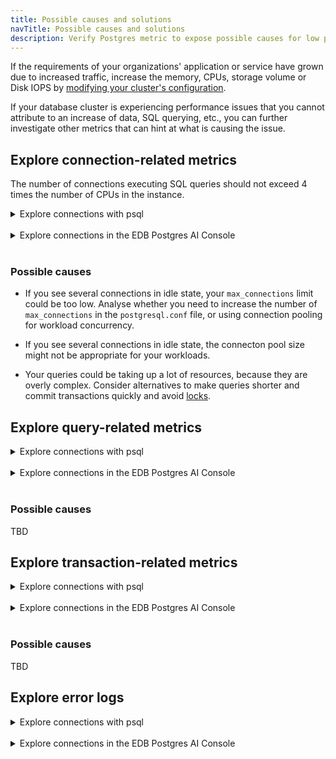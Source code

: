 ```yaml
---
title: Possible causes and solutions
navTitle: Possible causes and solutions
description: Verify Postgres metric to expose possible causes for low performance of your database clusters
---
```


If the requirements of your organizations' application or service have grown due to increased traffic, increase the memory, CPUs, storage volume or Disk IOPS by [modifying your cluster's configuration](/biganimal/latest/using_cluster/03_modifying_your_cluster/#modify-your-clusters-configuration-settings).

If your database cluster is experiencing performance issues that you cannot attribute to an increase of data, SQL querying, etc., you can further investigate other metrics that can hint at what is causing the issue.

## Explore connection-related metrics

The number of connections executing SQL queries should not exceed 4 times the number of CPUs in the instance. 

<details><summary>Explore connections with psql</summary> 

1.  Connect to your database using the psql utility. 
1.  Run this query to display the number of active connections: 
    
    ```sql 
    SELECT COUNT(*) FROM pg_stat_activity WHERE state = 'active';
    ```

1.  Display the number of failed connections:

    ```sql 
    SELECT * FROM pg_stat_activity WHERE state = 'failed';
    ```

1.  Display idle connections: 

    ```sql 
    SELECT pid, usename, application_name, client_addr, state, state_change, query 
    FROM pg_stat_activity 
    WHERE state = 'idle'; 
    ```

1.  Run this query to display the number of allowed maximum connections:

    ```sql 
    SHOW max_connections;
    ``` 

</details> 

<br/>

<details><summary>Explore connections in the EDB Postgres AI Console</summary> 

1.  Select a **Project**. 
1.  Select **Clusters**. If there is more than one cluster, select the cluster for which you want to see the metrics. 
1.  Select **Monitoring & Logging** tab.
1.  Use the **Start date** and **End date** to display the average values for a period of time. Start by looking at the first month, then the last three months, the last six months and the last year. 
1.  For each selected period of time, look at the average value for **Connections**.
1.  Switch to the **Health Status** tab. 
1.  In the expandable region section, see the number of connections per node over the maximum number of connections. 

</details> 
<br/>

### Possible causes

- If you see several connections in idle state, your `max_connections` limit could be too low. Analyse whether you need to increase the number of `max_connections` in the `postgresql.conf` file, or using connection pooling for workload concurrency. 

- If you see several connections in idle state, the connecton pool size might not be appropriate for your workloads. 

- Your queries could be taking up a lot of resources, because they are overly complex. Consider alternatives to make queries shorter and commit transactions quickly and avoid [locks](https://www.postgresql.org/docs/current/explicit-locking.html).

## Explore query-related metrics 

<details><summary>Explore connections with psql</summary> 

TBD Throughput 

TBD Slow queries and execution time

</details> 
<br/>
<details><summary>Explore connections in the EDB Postgres AI Console</summary> 

TBD Throughput 

TBD Slow queries and execution time
</details> 
<br/>

### Possible causes

TBD

## Explore transaction-related metrics 

<details><summary>Explore connections with psql</summary> 

TBD 

Transactions per second

Commit rates 

Slow commiting transactions

</details> 
<br/>
<details><summary>Explore connections in the EDB Postgres AI Console</summary> 

TBD 

Transactions per second

Commit rates 

Slow commiting transactions

</details> 
<br/>

### Possible causes

TBD

## Explore error logs 

<details><summary>Explore connections with psql</summary> 

TBD 

Database error messages 

Warning and info messages 

</details> 
<br/>
<details><summary>Explore connections in the EDB Postgres AI Console</summary> 

TBD 

Database error messages 

Warning and info messages 

</details> 
<br/>
